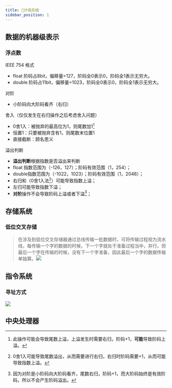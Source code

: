 ```yaml
---
title: 📖计组总结
sidebar_position: 1
---
```

## 数据的机器级表示
### 浮点数
IEEE 754 格式
- float 阶码占8bit，偏移量=127，阶码全0表示0，阶码全1表示无穷大。
- double 阶码占11bit，偏移量=1023，阶码全0表示0，阶码全1表示无穷大。

对阶
- 小阶码向大阶码看齐（右归）

舍入（仅仅发生在右归操作之后考虑舍入问题）
- 0舍1入：被抛弃的最高位为1，则尾数加1[^1]
- 恒置1：只要被抛弃含有1，则尾数末位置1
- 直接截断：顾名思义

溢出判断
- **溢出判断**根据指数是否溢出来判断
- float 指数范围为（-126，127）；阶码有效范围（1，254）；
- double指数范围为（-1022，1023）；阶码有效范围（1，2046）；
- 右归和（0舍1入法[^2]）可能导致指数上溢；
- 左归可能导致指数下溢；
- **对阶**操作不会导致阶码上溢或者下溢[^3]；

[^1]: 此操作可能会导致尾数上溢，上溢发生时需要右归，阶码+1，**可能**导致阶码上溢。
[^2]: 0舍1入可能导致尾数溢出，从而需要进行右归，右归时阶码需要+1，从而可能导致指数上溢。
[^3]: 因为对阶是小阶码向大阶码看齐，尾数右归，阶码+1，而大阶码始终是有效阶码，所以不会产生阶码溢出。
## 存储系统
### 低位交叉存储

> 在涉及到低位交叉存储器通过总线传输一批数据时，可将传输过程视为流水线，每传输一个字的数据的时候，下一个字就处于准备过程当中，并行。但最后一个字在传输的时候，没有下一个字准备，因此最后一个字的数据传输单独算。![](https://skywalkerch-1303839378.cos.ap-nanjing.myqcloud.com/202310310005515.svg)

## 指令系统
### 寻址方式
![](https://skywalkerch-1303839378.cos.ap-nanjing.myqcloud.com/202310292330544.svg)
## 中央处理器

